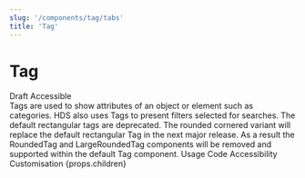 ```yaml
---
slug: '/components/tag/tabs'
title: 'Tag'
---
```




# Tag

<div class="status-labeö-description">
  <StatusLabel variant="rounded" type="error">Draft</StatusLabel>
  <StatusLabel variant="rounded" type="success" style={{ marginLeft: 'var(--spacing-xs)' }}>
    Accessible
  </StatusLabel>
  <StatusLabelTooltip/>
</div>

<LeadParagraph>
  Tags are used to show attributes of an object or element such as categories. HDS also uses Tags to present filters selected for searches.
</LeadParagraph>

<Notification label="Breaking change" className="siteNotification" type="alert">
  The default rectangular tags are deprecated. The rounded cornered variant will replace the default rectangular Tag in the next major release. As a result the RoundedTag and LargeRoundedTag components will be removed and supported within the default Tag component.
</Notification>

<PageTabs pageContext={props.pageContext}>
  <PageTabs.TabList>
    <PageTabs.Tab href="/">Usage</PageTabs.Tab>
    <PageTabs.Tab href="/code">Code</PageTabs.Tab>
    <PageTabs.Tab href="/accessibility">Accessibility</PageTabs.Tab>
    <PageTabs.Tab href="/customisation">Customisation</PageTabs.Tab>
  </PageTabs.TabList>
  <PageTabs.TabPanel>{props.children}</PageTabs.TabPanel>
</PageTabs>

